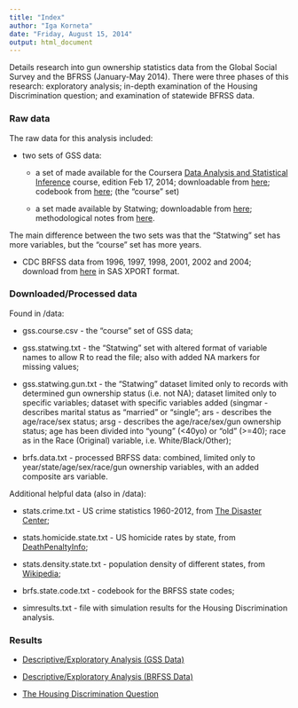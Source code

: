 ```yaml
---
title: "Index"
author: "Iga Korneta"
date: "Friday, August 15, 2014"
output: html_document
---
```


Details research into gun ownership statistics data from the Global Social Survey and the BFRSS (January-May 2014). There were three phases of this research: exploratory analysis; in-depth examination of the Housing Discrimination question; and examination of statewide BFRSS data.

### Raw data

The raw data for this analysis included: 

* two sets of GSS data:

  * a set of made available for the Coursera [Data Analysis and Statistical Inference](https://www.coursera.org/course/statistics) course, edition Feb 17, 2014; downloadable from [here](https://d396qusza40orc.cloudfront.net/statistics/project/gss.Rdata); codebook from [here](https://d396qusza40orc.cloudfront.net/statistics%2Fproject%2Fgss1.html); (the "course" set)
  
  * a set made available by Statwing; downloadable from [here](http://blog.statwing.com/wp-content/uploads/2014/01/GSS-Data-for-Statwing-Prize.csv.gz); methodological notes from [here](http://blog.statwing.com/open-data-the-general-social-survey-40-years-of-results).
  
The main difference between the two sets was that the "Statwing" set has more variables, but the "course" set has more years.

* CDC BRFSS data from 1996, 1997, 1998, 2001, 2002 and 2004; download from [here](http://www.cdc.gov/brfss/annual_data/annual_data.htm) in SAS XPORT format.


### Downloaded/Processed data

Found in /data:

* gss.course.csv - the "course" set of GSS data;

* gss.statwing.txt - the "Statwing" set with altered format of variable names to allow R to read the file; also with added NA markers for missing values;

* gss.statwing.gun.txt - the "Statwing" dataset limited only to records with determined gun ownership status (i.e. not NA); dataset limited only to specific variables; dataset with specific variables added (singmar - describes marital status as "married" or "single"; ars - describes the age/race/sex status; arsg - describes the age/race/sex/gun ownership status; age has been divided into "young" (<40yo) or "old" (>=40); race as in the Race (Original) variable, i.e. White/Black/Other);

* brfs.data.txt - processed BRFSS data: combined, limited only to year/state/age/sex/race/gun ownership variables, with an added composite ars variable.

Additional helpful data (also in /data):

* stats.crime.txt - US crime statistics 1960-2012, from [The Disaster Center](http://www.disastercenter.com/crime/uscrime.htm);

* stats.homicide.state.txt - US homicide rates by state, from [DeathPenaltyInfo](http://www.deathpenaltyinfo.org/murder-rates-nationally-and-state);

* stats.density.state.txt - population density of different states, from [Wikipedia](http://en.wikipedia.org/wiki/List_of_U.S._states_by_population_density);

* brfs.state.code.txt - codebook for the BRFSS state codes;

* simresults.txt - file with simulation results for the Housing Discrimination analysis.


### Results

* [Descriptive/Exploratory Analysis (GSS Data)](http://ikorneta.github.io/gunstats/pages/expgss.html)

* [Descriptive/Exploratory Analysis (BRFSS Data)](http://ikorneta.github.io/gunstats/pages/expbrfss.html)

* [The Housing Discrimination Question](http://ikorneta.github.io/gunstats/pages/housdisc.html)
